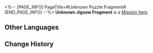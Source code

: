 <%-- [PAGE_INFO]
PageTitle=#Unknown Puzzle Fragment#
[END_PAGE_INFO] --%>
{{Item Infobox
|title       = Unknown Jigsaw Fragment
|id          = 140400
|image       = Item Unknown Puzzle Fragment.png{{subst:void|<!--$UPLOAD:<<SpriteOutput/ItemFigures/140400.png>-<Item Unknown Puzzle Fragment.png>-<Item Icons>>-->}}
|type        = Mission Item
|invCategory = Missions
|rarity      = 3
|effect      = 
|description = This fragment appears to have been a part of a certain Dream Jigsaw.<br />You can feel from it a mixture of confusion, fear, grief, and an almost imperceptible determination to face death head-on.
}}
'''Unknown Jigsaw Fragment''' is a [[Mission Item]].

==Other Languages==
{{Other Languages
|en   = Unknown Jigsaw Fragment
|zhs  = 未知的筑梦碎片
|zht  = 未知的築夢碎片
|ja   = 未知のドリームメイクパズルの欠片
|ko   = 알 수 없는 꿈 건축 조각
|es   = Fragmento de un rompecabezas desconocido
|fr   = Pièce de puzzle inconnu
|ru   = Фрагмент загадочной мозаики
|th   = ชิ้นส่วนสร้างฝันที่ไม่รู้จัก
|vi   = Mảnh Ghép Xây Mộng Chưa Rõ
|de   = Unbekanntes Puzzleteil
|id   = Serpihan Mimpi yang Tidak Dikenal
|pt   = Fragmento de Quebra-Cabeça Desconhecido
}}

==Change History==
{{Change History|2.0}}